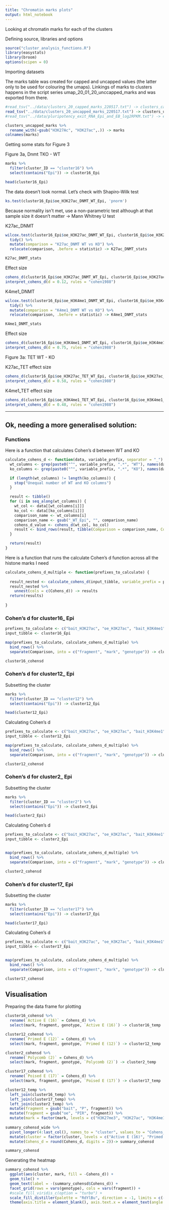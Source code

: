```yaml
---
title: "Chromatin marks plots"
output: html_notebook
---
```



Looking at chromatin marks for each of the clusters 

Defining source, libraries and options

```r
source("cluster_analysis_functions.R")
library(easystats)
library(broom)
options(scipen = 0)
```


Importing datasets

The marks table was created for capped and uncapped values (the latter only to be used for colouring the umaps).
Linkings of marks to clusters happens in the script series umap_20_01_20_unccapped_marks and was exported from there.

```r
#read_tsv("../data/clusters_20_capped_marks_220517.txt") -> clusters_capped_marks
read_tsv("../data/clusters_20_uncapped_marks_220517.txt") -> clusters_uncapped_marks
#read_tsv("../data/pluripotency_exit_RNA_Epi_and_EB_log2RPKM.txt") -> expression_import
```

```r
clusters_uncapped_marks %>% 
  rename_with(~gsub("H3K27Ac", "H3K27ac",.)) -> marks
colnames(marks)
```

Getting some stats for Figure 3

Figure 3a, Dnmt TKO - WT

```r
marks %>% 
  filter(cluster_ID == "cluster16") %>% 
  select(contains("Epi")) -> cluster16_Epi

head(cluster16_Epi)
```
The data doesn't look normal. Let's check with Shapiro-Wilk test

```r
ks.test(cluster16_Epi$oe_H3K27ac_DNMT_WT_Epi, 'pnorm')
```
Because normality isn't met, use a non-parametric test although at that sample size it doesn't matter -> Mann Whitney U test

K27ac_DNMT

```r
wilcox.test(cluster16_Epi$oe_H3K27ac_DNMT_WT_Epi, cluster16_Epi$oe_H3K27ac_DNMT_KO_Epi) %>% 
  tidy() %>% 
  mutate(comparison = "K27ac_DNMT WT vs KO") %>% 
  relocate(comparison, .before = statistic) -> K27ac_DNMT_stats

K27ac_DNMT_stats
```

Effect size

```r
cohens_d(cluster16_Epi$oe_H3K27ac_DNMT_WT_Epi, cluster16_Epi$oe_H3K27ac_DNMT_KO_Epi) 
interpret_cohens_d(d = 0.12, rules = "cohen1988")
```


K4me1_DNMT

```r
wilcox.test(cluster16_Epi$oe_H3K4me1_DNMT_WT_Epi, cluster16_Epi$oe_H3K4me1_DNMT_KO_Epi) %>% 
  tidy() %>% 
  mutate(comparison = "K4me1_DNMT WT vs KO") %>% 
  relocate(comparison, .before = statistic) -> K4me1_DNMT_stats

K4me1_DNMT_stats
```
Effect size

```r
cohens_d(cluster16_Epi$oe_H3K4me1_DNMT_WT_Epi, cluster16_Epi$oe_H3K4me1_DNMT_KO_Epi) 
interpret_cohens_d(d = 0.75, rules = "cohen1988")
```

Figure 3a: TET WT - KO

K27ac_TET effect size

```r
cohens_d(cluster16_Epi$oe_H3K27ac_TET_WT_Epi, cluster16_Epi$oe_H3K27ac_TET_KO_Epi) 
interpret_cohens_d(d = 0.58, rules = "cohen1988")
```
K4me1_TET effect size

```r
cohens_d(cluster16_Epi$oe_H3K4me1_TET_WT_Epi, cluster16_Epi$oe_H3K4me1_TET_KO_Epi) 
interpret_cohens_d(d = 0.48, rules = "cohen1988")
```

------------------------------------------------------------------------------

## Ok, needing a more generalised solution:

### Functions

Here is a function that calculates Cohen's d between WT and KO

```r
calculate_cohens_d <- function(data, variable_prefix, separator = "_") {
  wt_columns <- grep(paste0("^", variable_prefix, ".*", "WT"), names(data), value = TRUE)
  ko_columns <- grep(paste0("^", variable_prefix, ".*", "KO"), names(data), value = TRUE)

  if (length(wt_columns) != length(ko_columns)) {
    stop("Unequal number of WT and KO columns")
  }

  result <- tibble()
  for (i in seq_along(wt_columns)) {
    wt_col <- data[[wt_columns[i]]]
    ko_col <- data[[ko_columns[i]]]
    comparison_name <- wt_columns[i]
    comparison_name <- gsub("_WT_Epi", "", comparison_name)
    cohens_d_value <- cohens_d(wt_col, ko_col)
    result <- bind_rows(result, tibble(Comparison = comparison_name, Cohens_d = cohens_d_value))
  }

  return(result)
}
```

Here is a function that runs the calculate Cohen's d function across all the histone marks I need

```r

calculate_cohens_d_multiple <- function(prefixes_to_calculate) {
  
  result_nested <- calculate_cohens_d(input_tibble, variable_prefix = prefixes_to_calculate)
  result_nested %>% 
    unnest(cols = c(Cohens_d)) -> results
  return(results)
  
}
```



### Cohen's d for cluster16_ Epi

```r
prefixes_to_calculate <- c("bait_H3K27ac", "oe_H3K27ac", "bait_H3K4me1", "oe_H3K4me1", "bait_H3K27me3", "oe_H3K27me3")
input_tibble <- cluster16_Epi

map(prefixes_to_calculate, calculate_cohens_d_multiple) %>% 
  bind_rows() %>% 
  separate(Comparison, into = c("fragment", "mark", "genotype")) -> cluster16_cohensd

cluster16_cohensd
```


### Cohen's d for cluster12_ Epi

Subsetting the cluster

```r
marks %>% 
  filter(cluster_ID == "cluster12") %>% 
  select(contains("Epi")) -> cluster12_Epi

head(cluster12_Epi)
```
Calculating Cohen's d

```r
prefixes_to_calculate <- c("bait_H3K27ac", "oe_H3K27ac", "bait_H3K4me1", "oe_H3K4me1", "bait_H3K27me3", "oe_H3K27me3")
input_tibble <- cluster12_Epi

map(prefixes_to_calculate, calculate_cohens_d_multiple) %>% 
  bind_rows() %>% 
  separate(Comparison, into = c("fragment", "mark", "genotype")) -> cluster12_cohensd

cluster12_cohensd
```

### Cohen's d for cluster2_ Epi

Subsetting the cluster

```r
marks %>% 
  filter(cluster_ID == "cluster2") %>% 
  select(contains("Epi")) -> cluster2_Epi

head(cluster2_Epi)
```

Calculating Cohen's d

```r
prefixes_to_calculate <- c("bait_H3K27ac", "oe_H3K27ac", "bait_H3K4me1", "oe_H3K4me1", "bait_H3K27me3", "oe_H3K27me3")
input_tibble <- cluster2_Epi


map(prefixes_to_calculate, calculate_cohens_d_multiple) %>% 
  bind_rows() %>% 
  separate(Comparison, into = c("fragment", "mark", "genotype")) -> cluster2_cohensd

cluster2_cohensd
```
### Cohen's d for cluster17_ Epi

Subsetting the cluster

```r
marks %>% 
  filter(cluster_ID == "cluster17") %>% 
  select(contains("Epi")) -> cluster17_Epi

head(cluster17_Epi)
```

Calculating Cohen's d

```r
prefixes_to_calculate <- c("bait_H3K27ac", "oe_H3K27ac", "bait_H3K4me1", "oe_H3K4me1", "bait_H3K27me3", "oe_H3K27me3")
input_tibble <- cluster17_Epi


map(prefixes_to_calculate, calculate_cohens_d_multiple) %>% 
  bind_rows() %>% 
  separate(Comparison, into = c("fragment", "mark", "genotype")) -> cluster17_cohensd

cluster17_cohensd
```

## Visualisation

Preparing the data frame for plotting

```r
cluster16_cohensd %>% 
  rename(`Active E (16)` = Cohens_d) %>% 
  select(mark, fragment, genotype, `Active E (16)`) -> cluster16_temp

cluster12_cohensd %>% 
  rename(`Primed E (12)` = Cohens_d) %>% 
  select(mark, fragment, genotype, `Primed E (12)`) -> cluster12_temp

cluster2_cohensd %>% 
  rename(`Polycomb (2)` = Cohens_d) %>% 
  select(mark, fragment, genotype, `Polycomb (2)`) -> cluster2_temp

cluster17_cohensd %>% 
  rename(`Poised E (17)` = Cohens_d) %>% 
  select(mark, fragment, genotype, `Poised E (17)`) -> cluster17_temp

cluster12_temp %>% 
  left_join(cluster16_temp) %>% 
  left_join(cluster17_temp) %>% 
  left_join(cluster2_temp) %>% 
  mutate(fragment = gsub("bait", "P", fragment)) %>% 
  mutate(fragment = gsub("oe", "PIR", fragment)) %>% 
  mutate(mark = factor(mark, levels = c("H3K27me3", "H3K27ac", "H3K4me1")))  -> summary_cohensd_wide
  
summary_cohensd_wide %>% 
  pivot_longer(4:last_col(), names_to = "cluster", values_to = "Cohens_d") %>% 
  mutate(cluster = factor(cluster, levels = c("Active E (16)", "Primed E (12)", "Poised E (17)", "Polycomb (2)"))) %>% 
  mutate(Cohens_d = round(Cohens_d, digits = 2))-> summary_cohensd

summary_cohensd
```

Generating the heatmap

```r
summary_cohensd %>% 
  ggplot(aes(cluster, mark, fill = -Cohens_d)) +
  geom_tile() +
  geom_text(label = -(summary_cohensd$Cohens_d)) +
  facet_grid(rows = vars(genotype), cols = vars(fragment)) +
  #scale_fill_viridis_c(option = "turbo") + 
  scale_fill_distiller(palette = "RdYlBu", direction = -1, limits = c(-0.8, 0.8), na.value = "#d73026") +
  theme(axis.title = element_blank(), axis.text.x = element_text(angle = 90, vjust = 0.5))
```


